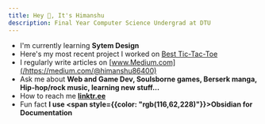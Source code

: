 ```yaml
---
title: Hey 🙌, It's Himanshu
description: Final Year Computer Science Undergrad at DTU
---
```


- I'm currently learning **Sytem Design**
- Here's my most recent project I worked on [Best Tic-Tac-Toe](http://3.110.20.10/)
- I regularly write articles on [www.Medium.com](/https://medium.com/@himanshu86400)
- Ask me about **Web and Game Dev, Soulsborne games, Berserk manga, Hip-hop/rock music, learning new stuff...**
- How to reach me **[linktr.ee](https://linktr.ee/himanshu86400)**
- Fun fact **I use <span style={{color: "rgb(116,62,228)"}}>Obsidian</span> for Documentation**

